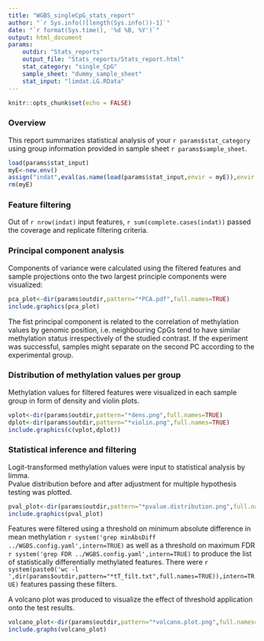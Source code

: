 ```yaml
---
title: "WGBS_singleCpG_stats_report"
author: "`r Sys.info()[length(Sys.info())-1]`"
date: "`r format(Sys.time(), '%d %B, %Y')`"
output: html_document
params:
    outdir: "Stats_reports"
    output_file: "Stats_reports/Stats_report.html"
    stat_category: "single_CpG"
    sample_sheet: "dummy_sample_sheet"
    stat_input: "limdat.LG.RData"
---
```


```r
knitr::opts_chunk$set(echo = FALSE)
```


### Overview

This report summarizes statistical analysis of your `r params$stat_category` using group information provided in sample sheet `r params$sample_sheet`.    

```r
load(params$stat_input)
myE<-new.env()
assign("indat",eval(as.name(load(params$stat_input,envir = myE)),envir = myE))
rm(myE)
```

### Feature filtering

Out of  `r nrow(indat)` input features, `r sum(complete.cases(indat))` passed the coverage and replicate filtering criteria.   

### Principal component analysis

Components of variance were calculated using the filtered features and sample projections onto the two largest principle components were visualized:

```r
pca_plot<-dir(params$outdir,pattern="*PCA.pdf",full.names=TRUE)
include.graphics(pca_plot)
```

The fist principal component is related to the correlation of methylation values by genomic position, i.e. neighbouring CpGs tend to have similar methylation status irrespectively of the studied contrast. If the experiment was successful, samples might separate on the second PC according to the experimental group.

### Distribution of methylation values per group

Methylation values for filtered features were visualized in each sample group in form of density and violin plots.

```r
vplot<-dir(params$outdir,pattern="*dens.png",full.names=TRUE)
dplot<-dir(params$outdir,pattern="*violin.png",full.names=TRUE)
include.graphics(c(vplot,dplot))
```


### Statistical inference and filtering

Logit-transformed methylation values were input to statistical analysis by limma.   
Pvalue distribution before and after adjustment for multiple hypothesis testing was plotted.

```r
pval_plot<-dir(params$outdir,pattern="*pvalue.distribution.png",full.names=TRUE)
include.graphics(pval_plot)
```

Features were filtered using a threshold on minimum absolute difference in mean methylation `r system('grep minAbsDiff ../WGBS.config.yaml',intern=TRUE)` as well as a threshold on maximum FDR `r system('grep FDR ../WGBS.config.yaml',intern=TRUE)` to produce the list of statistically differentially methylated features.
There were `r system(paste0('wc -l ',dir(params$outdir,pattern="*tT_filt.txt",full.names=TRUE)),intern=TRUE)` features passing these filters.

A volcano plot was produced to visualize the effect of threshold application onto the test results.

```r
volcano_plot<-dir(params$outdir,pattern="*volcano.plot.png",full.names=TRUE)
include.graphs(volcano_plot)
```